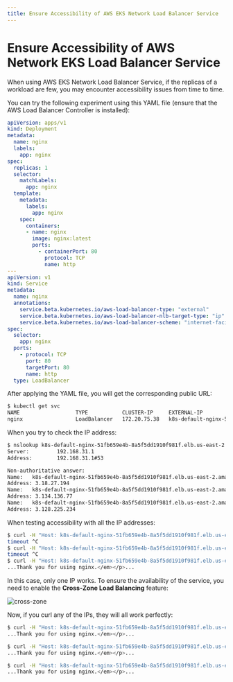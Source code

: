 ```yaml
---
title: Ensure Accessibility of AWS EKS Network Load Balancer Service
---
```


# Ensure Accessibility of AWS Network EKS Load Balancer Service

When using AWS EKS Network Load Balancer Service, if the replicas of a workload are few, you may encounter accessibility issues from time to time.

You can try the following experiment using this YAML file (ensure that the AWS Load Balancer Controller is installed):

```yaml
apiVersion: apps/v1
kind: Deployment
metadata:
  name: nginx
  labels:
    app: nginx
spec:
  replicas: 1
  selector:
    matchLabels:
      app: nginx
  template:
    metadata:
      labels:
        app: nginx
    spec:
      containers:
      - name: nginx
        image: nginx:latest
        ports:
          - containerPort: 80
            protocol: TCP
            name: http
---
apiVersion: v1
kind: Service
metadata:
  name: nginx
  annotations:
    service.beta.kubernetes.io/aws-load-balancer-type: "external"
    service.beta.kubernetes.io/aws-load-balancer-nlb-target-type: "ip"
    service.beta.kubernetes.io/aws-load-balancer-scheme: "internet-facing"
spec:
  selector:
    app: nginx
  ports:
    - protocol: TCP
      port: 80
      targetPort: 80
      name: http
  type: LoadBalancer
```

After applying the YAML file, you will get the corresponding public URL:

```bash
$ kubectl get svc 
NAME                  TYPE           CLUSTER-IP     EXTERNAL-IP                                                                 PORT(S)        AGE
nginx                 LoadBalancer   172.20.75.38   k8s-default-nginx-51fb659e4b-8a5f5dd1910f981f.elb.us-east-2.amazonaws.com   80:32358/TCP   2m4s
```

When you try to check the IP address:

```bash
$ nslookup k8s-default-nginx-51fb659e4b-8a5f5dd1910f981f.elb.us-east-2.amazonaws.com
Server:         192.168.31.1
Address:        192.168.31.1#53

Non-authoritative answer:
Name:   k8s-default-nginx-51fb659e4b-8a5f5dd1910f981f.elb.us-east-2.amazonaws.com
Address: 3.18.27.194
Name:   k8s-default-nginx-51fb659e4b-8a5f5dd1910f981f.elb.us-east-2.amazonaws.com
Address: 3.134.136.77
Name:   k8s-default-nginx-51fb659e4b-8a5f5dd1910f981f.elb.us-east-2.amazonaws.com
Address: 3.128.225.234
```

When testing accessibility with all the IP addresses:

```bash
$ curl -H "Host: k8s-default-nginx-51fb659e4b-8a5f5dd1910f981f.elb.us-east-2.amazonaws.com" 3.134.136.77
timeout ^C
$ curl -H "Host: k8s-default-nginx-51fb659e4b-8a5f5dd1910f981f.elb.us-east-2.amazonaws.com" 3.128.225.234
timeout ^C
$ curl -H "Host: k8s-default-nginx-51fb659e4b-8a5f5dd1910f981f.elb.us-east-2.amazonaws.com" 3.18.27.194 
...Thank you for using nginx.</em></p>...
```

In this case, only one IP works. To ensure the availability of the service, you need to enable the **Cross-Zone Load Balancing** feature:

![cross-zone](./img/cross_zone_enable.png)

Now, if you curl any of the IPs, they will all work perfectly:

```bash
$ curl -H "Host: k8s-default-nginx-51fb659e4b-8a5f5dd1910f981f.elb.us-east-2.amazonaws.com" 3.134.136.77
...Thank you for using nginx.</em></p>...

$ curl -H "Host: k8s-default-nginx-51fb659e4b-8a5f5dd1910f981f.elb.us-east-2.amazonaws.com" 3.128.225.234
...Thank you for using nginx.</em></p>...

$ curl -H "Host: k8s-default-nginx-51fb659e4b-8a5f5dd1910f981f.elb.us-east-2.amazonaws.com" 3.18.27.194 
...Thank you for using nginx.</em></p>...
```

